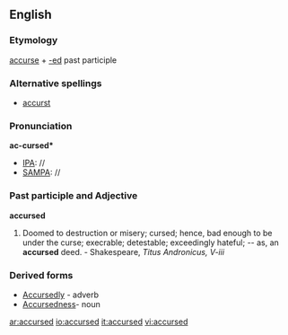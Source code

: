 ==English==

===Etymology===
[[accurse]] + [[-ed]] past participle

===Alternative spellings===
* [[accurst]]

===Pronunciation===
'''ac-cursed*'''
*[[IPA]]: //
*[[SAMPA]]: //

===Past participle and Adjective===
'''accursed'''
# Doomed to destruction or misery; cursed; hence, bad enough to be under the curse; execrable; detestable; exceedingly hateful; -- as, an '''accursed''' deed. - Shakespeare, ''Titus Andronicus, V-iii''

===Derived forms===
*[[Accursedly]] - adverb
*[[Accursedness]]- noun

[[ar:accursed]]
[[io:accursed]]
[[it:accursed]]
[[vi:accursed]]